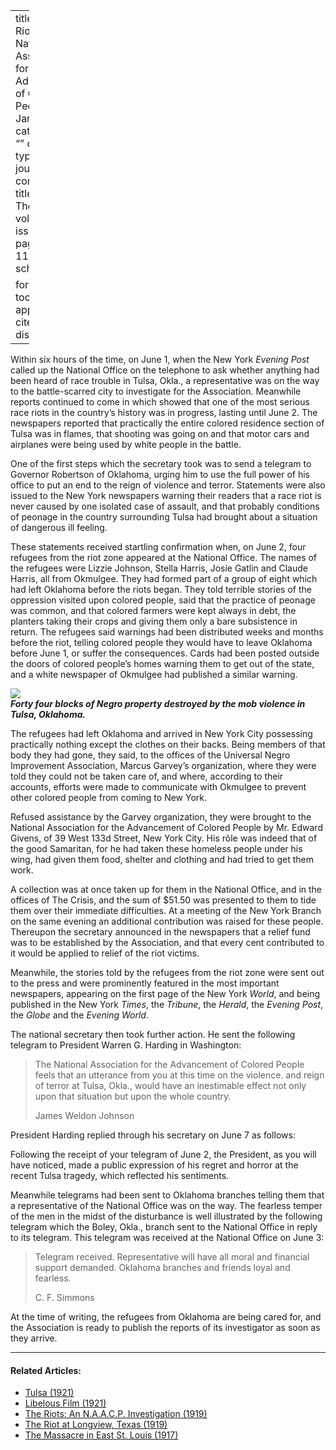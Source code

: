 
---
title: 'Tulsa Riots'
author: National-Association for the Advancement of Colored People
date: Jan. 1921
categories: 
  - ""
citation: 
  type: article-journal
  container-title: The Crisis
  volume: 22
  issue: 3
  page: 115-116
google-scholar: true

format:
  html:
    toc: false
    appendix-cite-as: display
---


Within six hours of the time, on June 1, when the New York *Evening Post* called up the National Office on the telephone to ask whether anything had been heard of race trouble in Tulsa, Okla., a representative was on the way to the battle-scarred city to investigate for the Association. Meanwhile reports continued to come in which showed that one of the most serious race riots in the country's history was in progress, lasting until June 2. The newspapers reported that practically the entire colored residence section of Tulsa was in flames, that shooting was going on and that motor cars and airplanes were being used by white people in the battle. 

One of the first steps which the secretary took was to send a telegram to Governor Robertson of Oklahoma, urging him to use the full power of his office to put an end to the reign of violence and terror. Statements were also issued to the New York newspapers warning their readers that a race riot is never caused by one isolated case of assault, and that probably conditions of peonage in the country surrounding Tulsa had brought about a situation of dangerous ill feeling. 

These statements received startling confirmation when, on June 2, four refugees from the riot zone appeared at the National Office. The names of the refugees were Lizzie Johnson, Stella Harris, Josie Gatlin and Claude Harris, all from Okmulgee. They had formed part of a group of eight which had left Oklahoma before the riots began. They told terrible stories of the oppression visited upon colored people, said that the practice of peonage was common, and that colored farmers were kept always in debt, the planters taking their crops and giving them only a bare subsistence in return. The refugees said warnings had been distributed weeks and months before the riot, telling colored people they would have to leave Oklahoma before June 1, or suffer the consequences. Cards had been posted outside the doors of colored people's homes warning them to get out of the state, and a white newspaper of Okmulgee had published a similar warning. 

![](../../../Images/tulsa_1.jpg)<br>
***Forty four blocks of Negro property destroyed by the mob violence in Tulsa, Oklahoma.***

The refugees had left Oklahoma and arrived in New York City possessing practically nothing except the clothes on their backs. Being members of that body they had gone, they said, to the offices of the Universal Negro Improvement Association, Marcus Garvey's organization, where they were told they could not be taken care of, and where, according to their accounts, efforts were made to communicate with Okmulgee to prevent other colored people from coming to New York. 

Refused assistance by the Garvey organization, they were brought to the National Association for the Advancement of Colored People by Mr. Edward Givens, of 39 West 133d Street, New York City. His rôle was indeed that of the good Samaritan, for he had taken these homeless people under his wing, had given them food, shelter and clothing and had tried to get them work. 

A collection was at once taken up for them in the National Office, and in the offices of <span class="small-caps">The Crisis</span>, and the sum of $51.50 was presented to them to tide them over their immediate difficulties. At a meeting of the New York Branch on the same evening an additional contribution was raised for these people. Thereupon the secretary announced in the newspapers that a relief fund was to be established by the Association, and that every cent contributed to it would be applied to relief of the riot victims. 

Meanwhile, the stories told by the refugees from the riot zone were sent out to the press and were prominently featured in the most important newspapers, appearing on the first page of the New York *World*, and being published in the New York *Times*, the *Tribune*, the *Herald*, the *Evening Post*, the *Globe* and the *Evening World*. 

The national secretary then took further action. He sent the following telegram to President Warren G. Harding in Washington: 

> The National Association for the Advancement of Colored People feels that an utterance from you at this time on the violence. and reign of terror at Tulsa, Okla., would have an inestimable effect not only upon that situation but upon the whole country.   <p> <span class="small-caps">James Weldon Johnson</span>

President Harding replied through his secretary on June 7 as follows: 

Following the receipt of your telegram of June 2, the President, as you will have noticed, made a public expression of his regret and horror at the recent Tulsa tragedy, which reflected his sentiments. 

Meanwhile telegrams had been sent to Oklahoma branches telling them that a representative of the National Office was on the way. The fearless temper of the men in the midst of the disturbance is well illustrated by the following telegram which the Boley, Okla., branch sent to the National Office in reply to its telegram. This telegram was received at the National Office on June 3: 

> Telegram received. Representative will have all moral and financial support demanded. Oklahoma branches and friends loyal and fearless.     <p> <span class="small-caps">C. F. Simmons</span>

At the time of writing, the refugees from Oklahoma are being cared for, and the Association is ready to publish the reports of its investigator as soon as they arrive.

<!-- Similar articles start here -->

<hr>
#### Related Articles:

* [Tulsa (1921)](/Volumes/22/06/tulsa.html)
* [Libelous Film (1921)](/Volumes/22/03/libelous_film.html)
* [The Riots: An N.A.A.C.P. Investigation (1919)](/Volumes/18/05/riots.html)
* [The Riot at Longview, Texas (1919)](/Volumes/18/06/riot_at_longview.html)
* [The Massacre in East St. Louis (1917)](/Volumes/14/05/massacre_of_east_st_louis_copy.html)

<!-- Similar articles end here -->